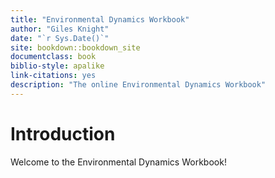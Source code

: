 ```yaml
--- 
title: "Environmental Dynamics Workbook"
author: "Giles Knight"
date: "`r Sys.Date()`"
site: bookdown::bookdown_site
documentclass: book
biblio-style: apalike
link-citations: yes
description: "The online Environmental Dynamics Workbook"
---
```


# Introduction {-}

Welcome to the Environmental Dynamics Workbook!